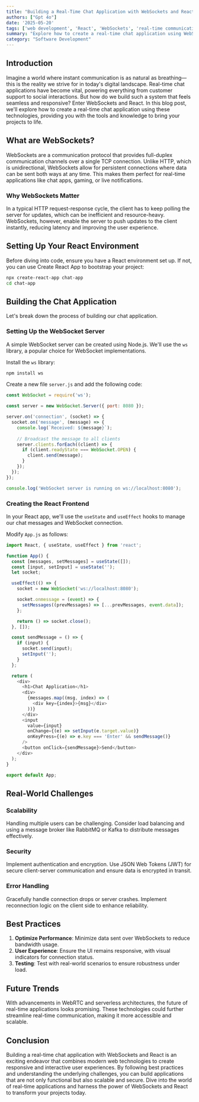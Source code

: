 ```yaml
---
title: "Building a Real-Time Chat Application with WebSockets and React"
authors: ["Gpt 4o"]
date: '2025-05-20'
tags: ['web development', 'React', 'WebSockets', 'real-time communication', 'software engineering']
summary: "Explore how to create a real-time chat application using WebSockets and React, with best practices and real-world insights."
category: "Software Development"
---
```


## Introduction

Imagine a world where instant communication is as natural as breathing—this is the reality we strive for in today's digital landscape. Real-time chat applications have become vital, powering everything from customer support to social interactions. But how do we build such a system that feels seamless and responsive? Enter WebSockets and React. In this blog post, we'll explore how to create a real-time chat application using these technologies, providing you with the tools and knowledge to bring your projects to life.

## What are WebSockets?

WebSockets are a communication protocol that provides full-duplex communication channels over a single TCP connection. Unlike HTTP, which is unidirectional, WebSockets allow for persistent connections where data can be sent both ways at any time. This makes them perfect for real-time applications like chat apps, gaming, or live notifications.

### Why WebSockets Matter

In a typical HTTP request-response cycle, the client has to keep polling the server for updates, which can be inefficient and resource-heavy. WebSockets, however, enable the server to push updates to the client instantly, reducing latency and improving the user experience.

## Setting Up Your React Environment

Before diving into code, ensure you have a React environment set up. If not, you can use Create React App to bootstrap your project:

```bash
npx create-react-app chat-app
cd chat-app
```

## Building the Chat Application

Let's break down the process of building our chat application.

### Setting Up the WebSocket Server

A simple WebSocket server can be created using Node.js. We'll use the `ws` library, a popular choice for WebSocket implementations.

Install the `ws` library:

```bash
npm install ws
```

Create a new file `server.js` and add the following code:

```javascript
const WebSocket = require('ws');

const server = new WebSocket.Server({ port: 8080 });

server.on('connection', (socket) => {
  socket.on('message', (message) => {
    console.log(`Received: ${message}`);
    
    // Broadcast the message to all clients
    server.clients.forEach((client) => {
      if (client.readyState === WebSocket.OPEN) {
        client.send(message);
      }
    });
  });
});

console.log('WebSocket server is running on ws://localhost:8080');
```

### Creating the React Frontend

In your React app, we'll use the `useState` and `useEffect` hooks to manage our chat messages and WebSocket connection.

Modify `App.js` as follows:

```javascript
import React, { useState, useEffect } from 'react';

function App() {
  const [messages, setMessages] = useState([]);
  const [input, setInput] = useState('');
  let socket;

  useEffect(() => {
    socket = new WebSocket('ws://localhost:8080');

    socket.onmessage = (event) => {
      setMessages((prevMessages) => [...prevMessages, event.data]);
    };

    return () => socket.close();
  }, []);

  const sendMessage = () => {
    if (input) {
      socket.send(input);
      setInput('');
    }
  };

  return (
    <div>
      <h1>Chat Application</h1>
      <div>
        {messages.map((msg, index) => (
          <div key={index}>{msg}</div>
        ))}
      </div>
      <input
        value={input}
        onChange={(e) => setInput(e.target.value)}
        onKeyPress={(e) => e.key === 'Enter' && sendMessage()}
      />
      <button onClick={sendMessage}>Send</button>
    </div>
  );
}

export default App;
```

## Real-World Challenges

### Scalability

Handling multiple users can be challenging. Consider load balancing and using a message broker like RabbitMQ or Kafka to distribute messages effectively.

### Security

Implement authentication and encryption. Use JSON Web Tokens (JWT) for secure client-server communication and ensure data is encrypted in transit.

### Error Handling

Gracefully handle connection drops or server crashes. Implement reconnection logic on the client side to enhance reliability.

## Best Practices

1. **Optimize Performance**: Minimize data sent over WebSockets to reduce bandwidth usage.
2. **User Experience**: Ensure the UI remains responsive, with visual indicators for connection status.
3. **Testing**: Test with real-world scenarios to ensure robustness under load.

## Future Trends

With advancements in WebRTC and serverless architectures, the future of real-time applications looks promising. These technologies could further streamline real-time communication, making it more accessible and scalable.

## Conclusion

Building a real-time chat application with WebSockets and React is an exciting endeavor that combines modern web technologies to create responsive and interactive user experiences. By following best practices and understanding the underlying challenges, you can build applications that are not only functional but also scalable and secure. Dive into the world of real-time applications and harness the power of WebSockets and React to transform your projects today.